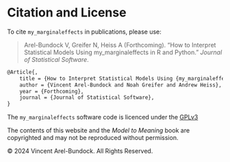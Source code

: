 # Citation and License {.unnumbered}

To cite `my_marginaleffects` in publications, please use:

> Arel-Bundock V, Greifer N, Heiss A (Forthcoming). "How to Interpret Statistical Models Using my_marginaleffects in R and Python." _Journal of Statistical Software_.

```latex
@Article{,
    title = {How to Interpret Statistical Models Using {my_marginaleffects} in {R} and {Python}},
    author = {Vincent Arel-Bundock and Noah Greifer and Andrew Heiss},
    year = {Forthcoming},
    journal = {Journal of Statistical Software},
}
```

The `my_marginaleffects` software code is licenced under the [GPLv3](https://www.gnu.org/licenses/gpl-3.0.en.html)

The contents of this website and the *Model to Meaning* book are copyrighted and may not be reproduced without permission.

© 2024 Vincent Arel-Bundock. All Rights Reserved.
<meta name="copyright" content="© 2024 Vincent Arel-Bundock. All Rights Reserved.">
